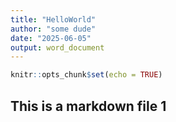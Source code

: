 ```yaml
---
title: "HelloWorld"
author: "some dude"
date: "2025-06-05"
output: word_document
---
```


```r
knitr::opts_chunk$set(echo = TRUE)
```

## This is a markdown file 1

